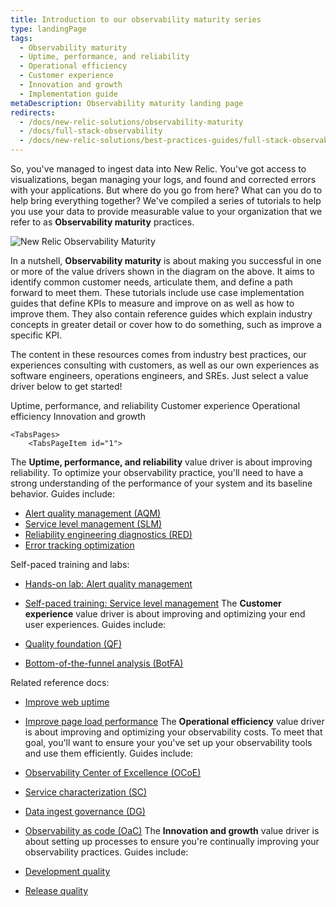 ```yaml
---
title: Introduction to our observability maturity series
type: landingPage
tags:
  - Observability maturity
  - Uptime, performance, and reliability
  - Operational efficiency
  - Customer experience
  - Innovation and growth
  - Implementation guide
metaDescription: Observability maturity landing page
redirects:
  - /docs/new-relic-solutions/observability-maturity
  - /docs/full-stack-observability
  - /docs/new-relic-solutions/best-practices-guides/full-stack-observability
---
```



So, you've managed to ingest data into New Relic. You've got access to visualizations, began managing your logs, and found and corrected errors with your applications. But where do you go from here? What can you do to help bring everything together? We've compiled a series of tutorials to help you use your data to provide measurable value to your organization that we refer to as **Observability maturity** practices.

  <img
    title="New Relic Observability Maturity"
    alt="New Relic Observability Maturity"
    src={observabilitymaturityOmavDrivers}
  />

In a nutshell, **Observability maturity** is about making you successful in one or more of the value drivers shown in the diagram on the above. It  aims to identify common customer needs, articulate them, and define a path forward to meet them. These tutorials include use case implementation guides that define KPIs to measure and improve on as well as how to improve them. They also contain reference guides which explain industry concepts in greater detail or cover how to do something, such as improve a specific KPI.

The content in these resources comes from industry best practices, our experiences consulting with customers, as well as our own experiences as software engineers, operations engineers, and SREs. Just select a value driver below to get started!

<Tabs>
	<TabsBar>
        <TabsBarItem id="1">
            Uptime, performance, and reliability
        </TabsBarItem>
        <TabsBarItem id="2">
            Customer experience
        </TabsBarItem>
        <TabsBarItem id="3">
            Operational efficiency
        </TabsBarItem>
        <TabsBarItem id="4">
            Innovation and growth
        </TabsBarItem>
    </TabsBar>

    <TabsPages>
        <TabsPageItem id="1">
The **Uptime, performance, and reliability** value driver is about improving reliability. To optimize your observability practice, you'll need to have a strong understanding of the performance of your system and its baseline behavior. Guides include: 

* [Alert quality management (AQM)](/docs/new-relic-solutions/observability-maturity/uptime-performance-reliability/aqm-implementation-guide/)
* [Service level management (SLM)](/docs/new-relic-solutions/observability-maturity/uptime-performance-reliability/slm-implementation-guide/)
* [Reliability engineering diagnostics (RED)](/docs/new-relic-solutions/observability-maturity/uptime-performance-reliability/diagnostics-beginner-guide)
* [Error tracking optimization](/docs/new-relic-solutions/observability-maturity/uptime-performance-reliability/error-optimization)

Self-paced training and labs:

* [Hands-on lab: Alert quality management](https://learn.newrelic.com/hands-on-lab-alert-quality-management)
* [Self-paced training: Service level management](https://learn.newrelic.com/self-paced-service-level-management)
        </TabsPageItem>
        <TabsPageItem id="2">
The **Customer experience** value driver is about improving and optimizing your end user experiences. Guides include:

* [Quality foundation (QF)](/docs/new-relic-solutions/observability-maturity/customer-experience/quality-foundation-implementation-guide)
* [Bottom-of-the-funnel analysis (BotFA)](/docs/new-relic-solutions/observability-maturity/customer-experience/bofta-implementation-guide)

Related reference docs:

* [Improve web uptime](/docs/new-relic-solutions/observability-maturity/customer-experience/cx-improve-web-uptime)
* [Improve page load performance](/docs/new-relic-solutions/observability-maturity/customer-experience/cx-improve-page-load)
        </TabsPageItem>
        <TabsPageItem id="3">
The **Operational efficiency** value driver is about improving and optimizing your observability costs. To meet that goal, you'll want to ensure your you've set up your observability tools and use them efficiently. Guides include:

* [Observability Center of Excellence (OCoE)](/docs/new-relic-solutions/observability-maturity/operational-efficiency/observability-coe)
* [Service characterization (SC)](/docs/new-relic-solutions/observability-maturity/operational-efficiency/sc-implementation-guide/)
* [Data ingest governance (DG)](/docs/new-relic-solutions/observability-maturity/operational-efficiency/dg-intro/)
* [Observability as code (OaC)](/docs/new-relic-solutions/observability-maturity/operational-efficiency/observability-as-code-guide)
        </TabsPageItem>
        <TabsPageItem id="4">
The **Innovation and growth** value driver is about setting up processes to ensure you're continually improving your observability practices. Guides include:

* [Development quality](/docs/new-relic-solutions/observability-maturity/innovation-growth/development-quality-implementation-guide)
* [Release quality](/docs/new-relic-solutions/observability-maturity/innovation-growth/release-quality-implementation-guide)
        </TabsPageItem>
    </TabsPages>
</Tabs>
